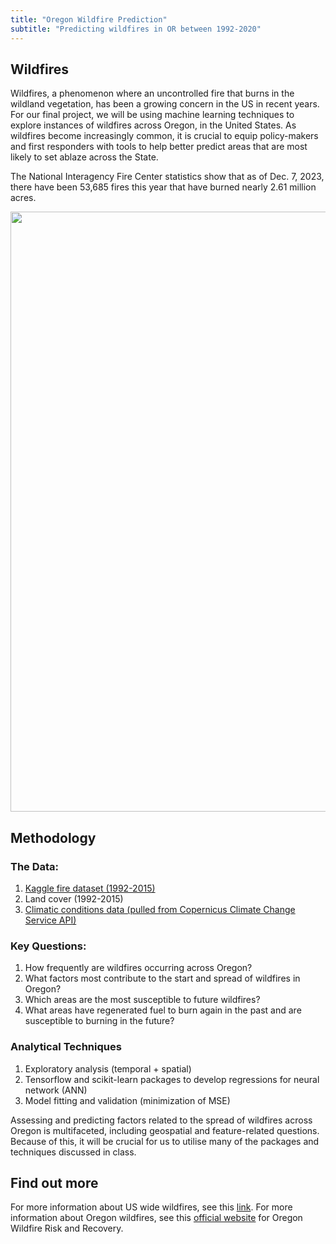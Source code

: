 ```yaml
---
title: "Oregon Wildfire Prediction"
subtitle: "Predicting wildfires in OR between 1992-2020"
---
```


## Wildfires

Wildfires, a phenomenon where an uncontrolled fire that burns in the wildland vegetation, has been a growing concern in the US in recent years. For our final project, we will be using machine learning techniques to explore instances of wildfires across Oregon, in the United States.  As wildfires become increasingly common, it is crucial to equip policy-makers and first responders with tools to help better predict areas that are most likely to set ablaze across the State.  

::: {.callout}
The National Interagency Fire Center statistics show that as of Dec. 7, 2023, there have been 53,685 fires this year that have burned nearly 2.61 million acres. 
:::


<!-- Left column has a width of 4/12 and shows a picture of wildfire stats -->
::: {.g-col-4}
![](images/stats.png){width=10in}
:::

## Methodology
### The Data:
1. [Kaggle fire dataset (1992-2015)](https://www.kaggle.com/code/captcalculator/wildfire-exploratory-analysis)
2. Land cover (1992-2015)
3. [Climatic conditions data (pulled from Copernicus Climate Change Service API)](https://cds.climate.copernicus.eu/cdsapp#!/dataset/reanalysis-era5-single-levels-monthly-means?tab=overview)

### Key Questions:
1. How frequently are wildfires occurring across Oregon?
2. What factors most contribute to the start and spread of wildfires in Oregon?
3. Which areas are the most susceptible to future wildfires?
4. What areas have regenerated fuel to burn again in the past and are susceptible to burning in the future?

### Analytical Techniques
1. Exploratory analysis (temporal + spatial)
2. Tensorflow and scikit-learn packages to develop regressions for neural network (ANN)
3. Model fitting and validation (minimization of MSE)

Assessing and predicting factors related to the spread of wildfires across Oregon is multifaceted, including geospatial and feature-related questions.  Because of this, it will be crucial for us to utilise many of the packages and techniques discussed in class.

## Find out more
For more information about US wide wildfires, see this [link](https://www.nifc.gov/fire-information/nfn).
For more information about Oregon wildfires, see this [official website](https://wildfire.oregon.gov/) for Oregon Wildfire Risk and Recovery. 
